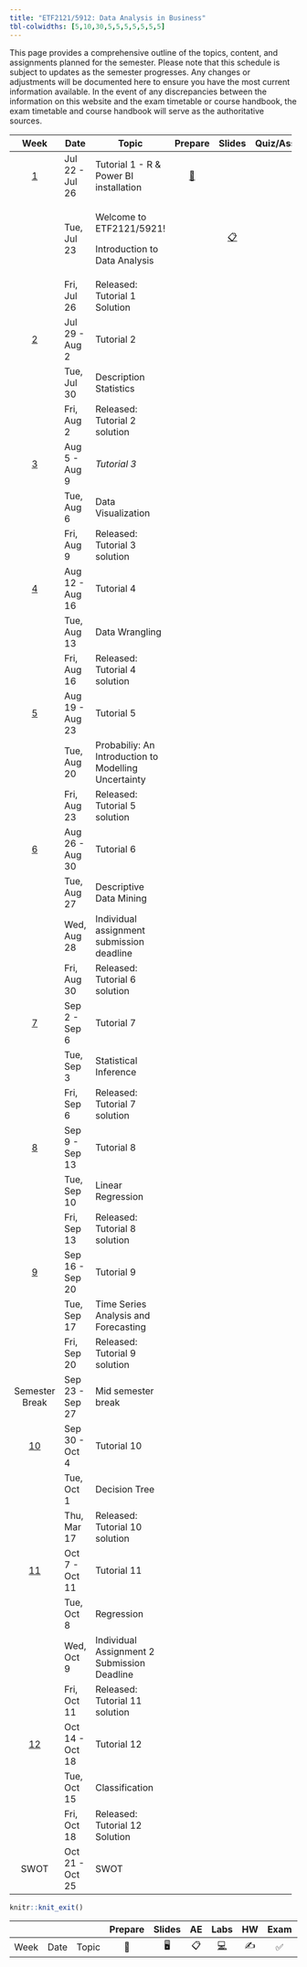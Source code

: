 ```yaml
---
title: "ETF2121/5912: Data Analysis in Business"
tbl-colwidths: [5,10,30,5,5,5,5,5,5,5]
---
```


This page provides a comprehensive outline of the topics, content, and assignments planned for the semester. Please note that this schedule is subject to updates as the semester progresses. Any changes or adjustments will be documented here to ensure you have the most current information available. In the event of any discrepancies between the information on this website and the exam timetable or course handbook, the exam timetable and course handbook will serve as the authoritative sources.

+---------------------------+-----------------+------------------------------------------------------+------------------------+-----------------------+----------------------------------------------------------------+-------------------------------+
| Week                      | Date            | Topic                                                | Prepare                | Slides                | Quiz/Assignments                                               | Reading                       |
+:=========================:+=================+======================================================+:======================:+:=====================:+:==============================================================:+===============================+
| [1](/weeks/week-1.html)   | Jul 22 - Jul 26 | Tutorial 1 - R & Power BI installation               | [📖](/labs/lab-1.html) |                       | [📝](https://learning.monash.edu/mod/quiz/view.php?id=2893140) | 📕 Camm 1.1, 1.2, 1.3 and 1.5 |
+---------------------------+-----------------+------------------------------------------------------+------------------------+-----------------------+----------------------------------------------------------------+-------------------------------+
|                           | Tue, Jul 23     | Welcome to ETF2121/5921!                             |                        | [📋](/notes/w1a.html) |                                                                |                               |
|                           |                 |                                                      |                        |                       |                                                                |                               |
|                           |                 | Introduction to Data Analysis                        |                        |                       |                                                                |                               |
+---------------------------+-----------------+------------------------------------------------------+------------------------+-----------------------+----------------------------------------------------------------+-------------------------------+
|                           | Fri, Jul 26     | Released: Tutorial 1 Solution                        |                        |                       |                                                                |                               |
+---------------------------+-----------------+------------------------------------------------------+------------------------+-----------------------+----------------------------------------------------------------+-------------------------------+
| [2](/weeks/week-2.html)   | Jul 29 - Aug 2  | Tutorial 2                                           |                        |                       |                                                                |                               |
+---------------------------+-----------------+------------------------------------------------------+------------------------+-----------------------+----------------------------------------------------------------+-------------------------------+
|                           | Tue, Jul 30     | Description Statistics                               |                        |                       |                                                                |                               |
+---------------------------+-----------------+------------------------------------------------------+------------------------+-----------------------+----------------------------------------------------------------+-------------------------------+
|                           | Fri, Aug 2      | Released: Tutorial 2 solution                        |                        |                       |                                                                |                               |
+---------------------------+-----------------+------------------------------------------------------+------------------------+-----------------------+----------------------------------------------------------------+-------------------------------+
| [3](/weeks/week-3.html)   | Aug 5 - Aug 9   | *Tutorial 3*                                         |                        |                       |                                                                |                               |
+---------------------------+-----------------+------------------------------------------------------+------------------------+-----------------------+----------------------------------------------------------------+-------------------------------+
|                           | Tue, Aug 6      | Data Visualization                                   |                        |                       |                                                                |                               |
+---------------------------+-----------------+------------------------------------------------------+------------------------+-----------------------+----------------------------------------------------------------+-------------------------------+
|                           | Fri, Aug 9      | Released: Tutorial 3 solution                        |                        |                       |                                                                |                               |
+---------------------------+-----------------+------------------------------------------------------+------------------------+-----------------------+----------------------------------------------------------------+-------------------------------+
| [4](/weeks/week-4.html)   | Aug 12 - Aug 16 | Tutorial 4                                           |                        |                       |                                                                |                               |
+---------------------------+-----------------+------------------------------------------------------+------------------------+-----------------------+----------------------------------------------------------------+-------------------------------+
|                           | Tue, Aug 13     | Data Wrangling                                       |                        |                       |                                                                |                               |
+---------------------------+-----------------+------------------------------------------------------+------------------------+-----------------------+----------------------------------------------------------------+-------------------------------+
|                           | Fri, Aug 16     | Released: Tutorial 4 solution                        |                        |                       |                                                                |                               |
+---------------------------+-----------------+------------------------------------------------------+------------------------+-----------------------+----------------------------------------------------------------+-------------------------------+
| [5](/weeks/week-5.html)   | Aug 19 - Aug 23 | Tutorial 5                                           |                        |                       |                                                                |                               |
+---------------------------+-----------------+------------------------------------------------------+------------------------+-----------------------+----------------------------------------------------------------+-------------------------------+
|                           | Tue, Aug 20     | Probabiliy: An Introduction to Modelling Uncertainty |                        |                       |                                                                |                               |
+---------------------------+-----------------+------------------------------------------------------+------------------------+-----------------------+----------------------------------------------------------------+-------------------------------+
|                           | Fri, Aug 23     | Released: Tutorial 5 solution                        |                        |                       |                                                                |                               |
+---------------------------+-----------------+------------------------------------------------------+------------------------+-----------------------+----------------------------------------------------------------+-------------------------------+
| [6](/weeks/week-6.html)   | Aug 26 - Aug 30 | Tutorial 6                                           |                        |                       |                                                                |                               |
+---------------------------+-----------------+------------------------------------------------------+------------------------+-----------------------+----------------------------------------------------------------+-------------------------------+
|                           | Tue, Aug 27     | Descriptive Data Mining                              |                        |                       |                                                                |                               |
+---------------------------+-----------------+------------------------------------------------------+------------------------+-----------------------+----------------------------------------------------------------+-------------------------------+
|                           | Wed, Aug 28     | Individual assignment submission deadline            |                        |                       |                                                                |                               |
+---------------------------+-----------------+------------------------------------------------------+------------------------+-----------------------+----------------------------------------------------------------+-------------------------------+
|                           | Fri, Aug 30     | Released: Tutorial 6 solution                        |                        |                       |                                                                |                               |
+---------------------------+-----------------+------------------------------------------------------+------------------------+-----------------------+----------------------------------------------------------------+-------------------------------+
| [7](/weeks/week-7.html)   | Sep 2 - Sep 6   | Tutorial 7                                           |                        |                       |                                                                |                               |
+---------------------------+-----------------+------------------------------------------------------+------------------------+-----------------------+----------------------------------------------------------------+-------------------------------+
|                           | Tue, Sep 3      | Statistical Inference                                |                        |                       |                                                                |                               |
+---------------------------+-----------------+------------------------------------------------------+------------------------+-----------------------+----------------------------------------------------------------+-------------------------------+
|                           | Fri, Sep 6      | Released: Tutorial 7 solution                        |                        |                       |                                                                |                               |
+---------------------------+-----------------+------------------------------------------------------+------------------------+-----------------------+----------------------------------------------------------------+-------------------------------+
| [8](/weeks/week-8.html)   | Sep 9 - Sep 13  | Tutorial 8                                           |                        |                       |                                                                |                               |
+---------------------------+-----------------+------------------------------------------------------+------------------------+-----------------------+----------------------------------------------------------------+-------------------------------+
|                           | Tue, Sep 10     | Linear Regression                                    |                        |                       |                                                                |                               |
+---------------------------+-----------------+------------------------------------------------------+------------------------+-----------------------+----------------------------------------------------------------+-------------------------------+
|                           | Fri, Sep 13     | Released: Tutorial 8 solution                        |                        |                       |                                                                |                               |
+---------------------------+-----------------+------------------------------------------------------+------------------------+-----------------------+----------------------------------------------------------------+-------------------------------+
| [9](/weeks/week-9.html)   | Sep 16 - Sep 20 | Tutorial 9                                           |                        |                       |                                                                |                               |
+---------------------------+-----------------+------------------------------------------------------+------------------------+-----------------------+----------------------------------------------------------------+-------------------------------+
|                           | Tue, Sep 17     | Time Series Analysis and Forecasting                 |                        |                       |                                                                |                               |
+---------------------------+-----------------+------------------------------------------------------+------------------------+-----------------------+----------------------------------------------------------------+-------------------------------+
|                           | Fri, Sep 20     | Released: Tutorial 9 solution                        |                        |                       |                                                                |                               |
+---------------------------+-----------------+------------------------------------------------------+------------------------+-----------------------+----------------------------------------------------------------+-------------------------------+
| Semester Break            | Sep 23 - Sep 27 | Mid semester break                                   |                        |                       |                                                                |                               |
+---------------------------+-----------------+------------------------------------------------------+------------------------+-----------------------+----------------------------------------------------------------+-------------------------------+
| [10](/weeks/week-10.html) | Sep 30 - Oct 4  | Tutorial 10                                          |                        |                       |                                                                |                               |
+---------------------------+-----------------+------------------------------------------------------+------------------------+-----------------------+----------------------------------------------------------------+-------------------------------+
|                           | Tue, Oct 1      | Decision Tree                                        |                        |                       |                                                                |                               |
+---------------------------+-----------------+------------------------------------------------------+------------------------+-----------------------+----------------------------------------------------------------+-------------------------------+
|                           | Thu, Mar 17     | Released: Tutorial 10 solution                       |                        |                       |                                                                |                               |
+---------------------------+-----------------+------------------------------------------------------+------------------------+-----------------------+----------------------------------------------------------------+-------------------------------+
| [11](/weeks/week-11.html) | Oct 7 - Oct 11  | Tutorial 11                                          |                        |                       |                                                                |                               |
+---------------------------+-----------------+------------------------------------------------------+------------------------+-----------------------+----------------------------------------------------------------+-------------------------------+
|                           | Tue, Oct 8      | Regression                                           |                        |                       |                                                                |                               |
+---------------------------+-----------------+------------------------------------------------------+------------------------+-----------------------+----------------------------------------------------------------+-------------------------------+
|                           | Wed, Oct 9      | Individual Assignment 2 Submission Deadline          |                        |                       |                                                                |                               |
+---------------------------+-----------------+------------------------------------------------------+------------------------+-----------------------+----------------------------------------------------------------+-------------------------------+
|                           | Fri, Oct 11     | Released: Tutorial 11 solution                       |                        |                       |                                                                |                               |
+---------------------------+-----------------+------------------------------------------------------+------------------------+-----------------------+----------------------------------------------------------------+-------------------------------+
| [12](/weeks/week-12.html) | Oct 14 - Oct 18 | Tutorial 12                                          |                        |                       |                                                                |                               |
+---------------------------+-----------------+------------------------------------------------------+------------------------+-----------------------+----------------------------------------------------------------+-------------------------------+
|                           | Tue, Oct 15     | Classification                                       |                        |                       |                                                                |                               |
+---------------------------+-----------------+------------------------------------------------------+------------------------+-----------------------+----------------------------------------------------------------+-------------------------------+
|                           | Fri, Oct 18     | Released: Tutorial 12 Solution                       |                        |                       |                                                                |                               |
+---------------------------+-----------------+------------------------------------------------------+------------------------+-----------------------+----------------------------------------------------------------+-------------------------------+
| SWOT                      | Oct 21 - Oct 25 | SWOT                                                 |                        |                       |                                                                |                               |
+---------------------------+-----------------+------------------------------------------------------+------------------------+-----------------------+----------------------------------------------------------------+-------------------------------+

```r
knitr::knit_exit()
```

|      |      |       | Prepare | Slides | AE  |                                                    Labs                                                    | HW  | Exam | Project | Quiz |
|-------|-------|-------|:-----:|:-----:|:-----:|:-----:|:-----:|:-----:|:-----:|:-----:|
| Week | Date | Topic |   📖    |   🖥️   | 📋  | [💻](https://sakai.duke.edu/samigo-app/servlet/Login?id=6fa7ebf3-01af-42a6-91ba-3e813d3901221641094171786) | ✍️  |  ✅  |   📂    |  📝  |
